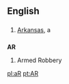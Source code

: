 ==English==

==={{abbreviation}}===
# [[Arkansas]], a {{USstate}}


==={{initialism}}===
'''AR'''

#Armed Robbery

[[pl:aR]]
[[pt:AR]]